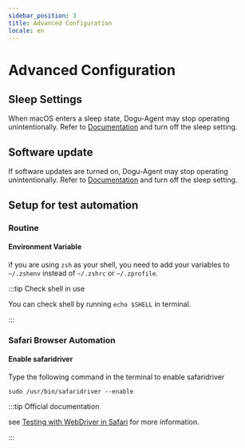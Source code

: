 ```yaml
---
sidebar_position: 3
title: Advanced Configuration
locale: en
---
```


# Advanced Configuration

## Sleep Settings

When macOS enters a sleep state, Dogu-Agent may stop operating unintentionally. Refer to [Documentation](https://support.apple.com/guide/mac-help/mchle41a6ccd/mac) and turn off the sleep setting.

## Software update
If software updates are turned on, Dogu-Agent may stop operating unintentionally. Refer to [Documentation](https://support.apple.com/guide/mac-help/mchlpx1065/mac) and turn off the sleep setting.



## Setup for test automation
### Routine

#### Environment Variable

if you are using `zsh` as your shell, you need to add your variables to `~/.zshenv` instead of `~/.zshrc` or `~/.zprofile`.

:::tip Check shell in use

You can check shell by running `echo $SHELL` in terminal.

:::

### Safari Browser Automation

#### Enable safaridriver

Type the following command in the terminal to enable safaridriver

```shell
sudo /usr/bin/safaridriver --enable
```

:::tip Official documentation

see [Testing with WebDriver in Safari](https://developer.apple.com/documentation/webkit/testing_with_webdriver_in_safari#2957277) for more information.

:::
